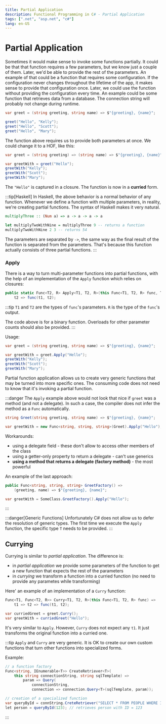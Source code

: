 ```yaml
---
title: Partial Application
description: Functional Programming in C# - Partial Application
tags: [".net", "asp.net", "c#"]
lang: en-US
---
```



# Partial Application

Sometimes it would make sense to invoke some functions partially. It could be
that that function requires a few parameters, but we know just a couple of them.
Later, we'd be able to provide the rest of the parameters. An example of that
could be a function that requires some configuration. If the configuration never
changes throughout the lifetime of the app, it makes sense to provide that
configuration once. Later, we could use the function without providing the
configuration every time. An example could be some function that retrieves data
from a database. The connection string will probably not change during runtime.

```csharp
var greet = (string greeting, string name) => $"{greeting}, {name}";

greet("Hello", "Kelly");
greet("Hello", "Scott");
greet("Hello", "Mary");
```

The function above requires us to provide both parameters at once. We could
change it to a HOF, like this:

```csharp
var greet = (string greeting) => (string name) => $"{greeting}, {name}";

var greetWith = greet("Hello");
greetWith("Kelly");
greetWith("Scott");
greetWith("Mary");
```

The `"Hello"` is captured in a closure. The function is now in a **curried**
form.

:::tip[Haskell]
In Haskell, the above behavior is a normal behavior of any function. Whenever we
define a function with multiple parameters, in reality, we're creating partial
functions. The syntax of Haskell makes it very natural.

```haskell
multiplyThree :: (Num a) => a -> a -> a -> a

let multiplyTwoWithNine = multiplyThree 9 -- returns a function
multiplyTwoWithNine 2 3 -- returns 54
```

The parameters are separated by `->`, the same way as the final result of the
function is separated from the parameters. That's because this function actually
consists of three partial functions. 
:::

### Apply

There is a way to turn multi-parameter functions into partial functions, with
the help of an implementation of the `Apply` function which relies on closures:

```csharp
public static Func<T2, R> Apply<T1, T2, R>(this Func<T1, T2, R> func, T1 parameter) =>
    t2 => func(t1, t2);
```

:::tip
`T1` and `T2` are the types of `func`'s parameters. `R` is the type of the
`func`'s output.

The code above is for a binary function. Overloads for other parameter counts
should also be provided.
:::

Usage:

```csharp
var greet = (string greeting, string name) => $"{greeting}, {name}";

var greetWith = greet.Apply("Hello");
greetWith("Kelly");
greetWith("Scott");
greetWith("Mary");
```

Partial function application allows us to create very generic functions that may
be turned into more specific ones. The consuming code does not need to know that
it's invoking a partial function.

:::danger
The `Apply` example above would not look that nice if `greet` was a method (and
not a delegate). In such a case, the compiler does not infer the method as a
`Func` automatically.

```csharp
string Greet(string greeting, string name) => $"{greeting}, {name}";

var greetWith = new Func<string, string, string>(Greet).Apply("Hello");
```

Workarounds:

- using a delegate field - these don't allow to access other members of the class
- using a getter-only property to return a delegate - can't use generics
- **using a method that returns a delegate (factory method)** - the most powerful

An example of the last approach:

```csharp
public Func<string, string, string> GreetFactory() =>
    (greeting, name) => $"{greeting}, {name}";

var greetWith = SomeClass.GreetFactory().Apply("Hello");
```
:::

:::danger[Generic Functions]
Unfortunately C# does not allow us to defer the resolution of generic types. The
first time we execute the `Apply` function, the specific type `T` needs to be
provided.
:::

## Currying

Currying is similar to *partial application*. The difference is:

- in *partial application* we provide some parameters of the function to get a
  new function that expects the rest of the parameters
- in *currying* we transform a function into a curried function (no need to
  provide any parametes while transforming)

Here' an example of an implementation of a `Curry` function:

```csharp
Func<T1, Func<T2, R>> Curry<T1, T2, R>(this Func<T1, T2, R> func) =>
    t1 => t2 => func(t1, t2);

var curriedGreet = greet.Curry();
var greetWith = curriedGreet("Hello");
```

It's very similar to `Apply`. However, `Curry` does not expect any `t1`. It just
transforms the original function into a curried one.

:::tip
`Apply` and `Curry` are very generic. It is OK to create our own custom functions
that turn other functions into specialized forms.

Example:

```csharp
// a function factory
Func<string, IEnumerable<T>> CreateRetriever<T>(
    this string connectionString, string sqlTemplate) => 
        param => Query(
            connectionString, 
            connection => connection.Query<T>(sqlTemplate, param));

// creation of a specialized function
var queryById = connString.CreteRetriever("SELECT * FROM PEOPLE WHERE ID = @id");
let person = queryById(123); // retrieves person with ID = 123
```
:::
